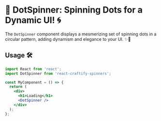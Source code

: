 
<Meta title="Spinners/DotSpinner" component={DotSpinner}  />

# 🔵 DotSpinner: Spinning Dots for a Dynamic UI! 🌀

The `DotSpinner` component displays a mesmerizing set of spinning dots in a circular pattern, adding dynamism and elegance to your UI. ✨🔵

## Usage 🛠️

```jsx
import React from 'react';
import DotSpinner from 'react-craftify-spinners';

const MyComponent = () => {
  return (
    <div>
      <h1>Loading</h1>
      <DotSpinner />
    </div>
  );
};
